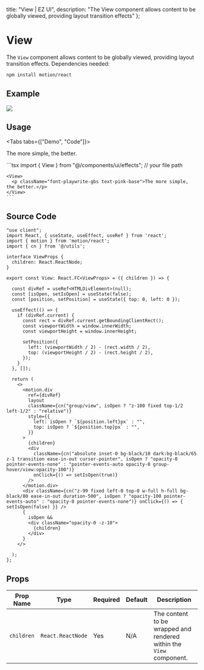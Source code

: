 
  title: "View | EZ UI",
  description: "The View component allows content to be globally viewed, providing layout transition effects"
};

# View
The `View` component allows content to be globally viewed, providing layout transition effects. Dependencies needed:

```bash
npm install motion/react
```

## Example

<ExampleBox className="justify-evenly md:flex-row flex-col gap-10 md:px-10 px-4">
  <View>
    <Image src="/images/project/3d-book-gallery/img6.jpg" width={489} height={430} className="w-fit max-h-screen rounded-md"/>
  </View>
</ExampleBox>

## Usage

<Tabs tabs={["Demo", "Code"]}>
  <Tab title="Demo">
    <div className="w-full flex justify-center py-10">
      <View>
        <p className="font-playwrite-gbs text-pink-base">The more simple, the better.</p>
      </View>
    </div>
  </Tab>
  <Tab title="Code">
    ```tsx
    import { View } from "@/components/ui/effects";  // your file path

    <View>
      <p className="font-playwrite-gbs text-pink-base">The more simple, the better.</p>
    </View>
    ```
  </Tab>
</Tabs>

## Source Code

```tsx
"use client";
import React, { useState, useEffect, useRef } from 'react';
import { motion } from 'motion/react';
import { cn } from '@/utils';

interface ViewProps {
  children: React.ReactNode;
}

export const View: React.FC<ViewProps> = ({ children }) => {

  const divRef = useRef<HTMLDivElement>(null);
  const [isOpen, setIsOpen] = useState(false);
  const [position, setPosition] = useState({ top: 0, left: 0 });

  useEffect(() => {
    if (divRef.current) {
      const rect = divRef.current.getBoundingClientRect();
      const viewportWidth = window.innerWidth;
      const viewportHeight = window.innerHeight;

      setPosition({
        left: (viewportWidth / 2) - (rect.width / 2),
        top: (viewportHeight / 2) - (rect.height / 2),
      });
    }
  }, []);

  return (
    <>
      <motion.div
        ref={divRef}
        layout
        className={cn("group/view", isOpen ? "z-100 fixed top-1/2 left-1/2" : "relative")}
        style={{
          left: isOpen ? `${position.left}px` : "",
          top: isOpen ? `${position.top}px` : "",
        }}
      >
        {children}
        <div
          className={cn("absolute inset-0 bg-black/10 dark:bg-black/65 z-1 transition ease-in-out cursor-pointer", isOpen ? "opacity-0 pointer-events-none" : "pointer-events-auto opacity-0 group-hover/view:opacity-100")}
          onClick={() => setIsOpen(true)}
        />
      </motion.div>
      <div className={cn("z-99 fixed left-0 top-0 w-full h-full bg-black/80 ease-in-out duration-500", isOpen ? "opacity-100 pointer-events-auto" : "opacity-0 pointer-events-none")} onClick={() => { setIsOpen(false) }} />
      {
        isOpen &&
        <div className="opacity-0 -z-10">
          {children}
        </div>
      }
    </>

  );
};

```

## Props

| **Prop Name** | **Type**                 | **Required** | **Default** | **Description**                                                                 |
|---------------|--------------------------|--------------|-------------|---------------------------------------------------------------------------------|
| `children`    | `React.ReactNode`         | Yes          | N/A         | The content to be wrapped and rendered within the `View` component.             |